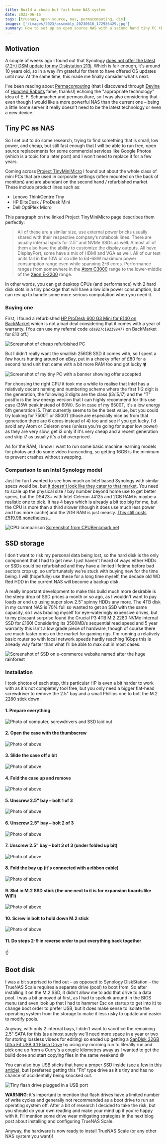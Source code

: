 ```yaml
---
title: Build a cheap but fast home NAS system
date: 2023-06-16
tags: [truenas, open source, nas, permacomputing, diy]
images: ['/images/2023/assembly_20230616_172936429.jpg']
summary: How to set up an open source NAS with a second hand tiny PC that outperforms commercial NAS hardware
---
```


## Motivation

A couple of weeks ago I found out that Synology [does not offer the latest (7.2+) DSM update for my Diskstation 213j](https://www.synology.com/en-global/support/download/DS213j). Which is fair enough, it's around 10 years old, so in a way I'm grateful for them to have offered OS updates until now. At the same time, this made me finally consider what's next.

I've been reading about [Permacomputing](https://permacomputing.net/) (that I discovered through [Devine](https://merveilles.town/@neauoire) of [Hundred Rabbits](https://100r.co/site/home.html) fame, thanks!) echoing the "appropriate technology" idea of E. F. Schumacher and permaculture, so I was also considering that – even though I would like a more powerful NAS than the current one – being a little home server it really doesn't need to be the latest technology or even a new device.

## Tiny PC as NAS

So I set out to do some research, trying to find something that is small, low power, and cheap, but still fast enough that I will be able to run free, open source replacements for some commercial services like Google Photos (which is a topic for a later post) and I won't need to replace it for a few years.

Coming across [Project TinyMiniMicro](https://www.servethehome.com/introducing-project-tinyminimicro-home-lab-revolution/) I found out about the whole class of mini PCs that are used in corporate settings (often mounted on the back of monitors) and are abundant on the second hand / refurbished market. These include product lines such as:

- Lenovo ThinkCentre Tiny
- HP EliteDesk / ProDesk Mini
- Dell OptiPlex Micro

This paragraph on the linked Project TinyMiniMicro page describes them perfectly:

>All of these are a similar size, use external power bricks usually shared with their respective company’s notebook lines. There are usually internal spots for 2.5″ and NVMe SSDs as well. Almost all of them also have the ability to customize the display outputs. All have DisplayPort, some have a mix of HDMI and VGA as well. All of our test units fall in the 10W or so idle to 64-68W maximum power consumption range even while spanning 2-6 cores. Performance ranges from somewhere in the [Atom C3000](https://www.servethehome.com/denverton-day-official-sth-intel-atom-c3000-launch-coverage-central/) range to the lower-middle of the [Xeon E-2200](https://www.servethehome.com/intel-xeon-e-2100-and-xeon-e-2200-coverage-from-sth-your-guide/) range.

In other words, you can get desktop CPUs (and performance) with 2 hard disk slots in a tiny package that will have a low idle power consumption, but can rev up to handle some more serious computation when you need it.

### Buying one

First, I found a refurbished [HP ProDesk 600 G3 Mini for £140 on BackMarket](https://www.backmarket.co.uk/en-gb/p/hp-prodesk-600-g3-mini-core-i5-6500t-25-ssd-256-gb-8gb/af174e7f-f3d1-44e9-bc40-ae7384433d9c#l=11) which is not a bad deal considering that it comes with a year of warranty. (You can use my referral code `cda927c192398477` on BackMarket for £10 off.)

![Screenshot of cheap refurbished PC](/images/2023/backmarket-refurbished-pc.png)

But I didn't really want the smallish 256GB SSD it comes with, so I spent a few hours hunting around on eBay, put in a cheeky offer of £80 for a second hand unit that came with a bit more RAM too and got lucky 🍀

![Screenshot of my tiny PC with a banner showing offer accepted](/images/2023/tiny-pc-on-ebay.png)

For choosing the right CPU it took me a while to realise that Intel has a relatively decent naming and numbering scheme where the first 1-2 digit is the generation, the following 3 digits are the class (i3/i5/i7) and the "T" postfix is the low energy version that I can highly recommend for this use case (35W peak instead of 60W). So in case of my 6500T, it's a low energy 6th generation i5. That currently seems to be the best value, but you could try looking for 7500T or 8500T (those are especially nice as from that generation there are 6 cores instead of 4) too and see if you get lucky. I'd avoid any Atom or Celeron ones (unless you're going for super low power) as they are very slow, get i3 only if it's very cheap and a recent generation and skip i7 as usually it's a bit overpriced.

As for the RAM, I know I want to run some basic machine learning models for photos and do some video transcoding, so getting 16GB is the minimum to prevent crashes without swapping.

### Comparison to an Intel Synology model

Just for fun I wanted to see how much an Intel based Synology with similar specs would be, but [it doesn't look like they cater to that market](https://kb.synology.com/en-nz/DSM/tutorial/What_kind_of_CPU_does_my_NAS_have). You need to scale up the physical size / bay number beyond home use to get better specs, but the DS423+ with Intel Celeron J4125 and 2GB RAM is maybe a realistic one to pick. It has 4 bays which is already a bit too big for me, but the CPU is more than a third slower (though it does use much less power and has more cache) and the 2GB RAM is just measly. [This still costs £519.98 nonetheless](https://www.scan.co.uk/products/4-bay-synology-ds423plus-desktop-nas-unit-2x-m2-2gb-ddr4-2x-gbe-2x-usb-32-gen1)...

![CPU comparison](/images/2023/cpu-comparison.png)
[Screenshot from CPUBencmark.net](https://www.cpubenchmark.net/compare/Intel-i5-6500T-vs-Intel-Celeron-J4125/2627vs3667)

## SSD storage

I don't want to risk my personal data being lost, so the hard disk is the only component that I had to get new. I just haven't heard of ways either HDDs or SSDs could be refurbished and they have a limited lifetime before bad sectors crop up, so unfortunately we're stuck with buying new for the time being. I will (hopefully) use these for a long time myself, the decade old WD Red HDD in the current NAS will become a backup disk.

A really important development to make this build much more desirable is the steep drop of SSD prices a month or so ago, as I wouldn't want to pay loads or end up using super slow 2.5″ spinny HDDs any more. The 4TB disk in my current NAS is 70% full so wanted to get an SSD with the same capacity, so I was bracing myself for eye-wateringly expensive drives, but to my pleasant surprise found the Crucial P3 4TB M.2 2280 NVMe internal SSD for £160! Considering its 3500MB/s sequential read speed and 5 year warranty this isn't a low grade piece of hardware, though of course there are much faster ones on the market for gaming rigs. I'm running a relatively basic router so with local network speeds hardly reaching 1Gbps this is already way faster than what I'll be able to max out in most cases.

![Screenshot of SSD on e-commerce website named after the huge rainforest](/images/2023/screenshot-of-SSD.png)

### Installation

I took photos of each step, this particular HP is even a bit harder to work with as it's not completely tool free, but you only need a bigger flat-head screwdriver to remove the 2.5" bay and a small Phillips one to bolt the M.2 2280 stick down.

#### 1. Prepare everything

![Photo of computer, screwdrivers and SSD laid out](/images/2023/assembly_20230616_172936429.jpg)

#### 2. Open the case with the thumbscrew

![Photo of above](/images/2023/assembly_20230616_172950389.jpg)

#### 3. Slide the case off a bit

![Photo of above](/images/2023/assembly_20230616_173015172.jpg)

#### 4. Fold the case up and remove

![Photo of above](/images/2023/assembly_20230616_173034790.jpg)

#### 5. Unscrew 2.5" bay – bolt 1 of 3

![Photo of above](/images/2023/assembly_20230616_173054471.jpg)

#### 6. Unscrew 2.5" bay – bolt 2 of 3

![Photo of above](/images/2023/assembly_20230616_173127760.jpg)

#### 7. Unscrew 2.5" bay – bolt 3 of 3 (under folded up bit)

![Photo of above](/images/2023/assembly_20230616_173134055.jpg)

#### 8. Fold the bay up (it's connected with a ribbon cable)

![Photo of above](/images/2023/assembly_20230616_173205541.jpg)

#### 9. Slot in M.2 SSD stick (the one next to it is for expansion boards like WiFi)

![Photo of above](/images/2023/assembly_20230616_173253260.jpg)

#### 10. Screw in bolt to hold down M.2 stick

![Photo of above](/images/2023/assembly_20230616_173311773.jpg)

#### 11. Do steps 2-9 in reverse order to put everything back together

☝️

## Boot disk

I was a bit surprised to find out – as opposed to Synology DiskStation – the TrueNAS Scale requires a separate drive (pool) to boot from. So after installing it on the M.2 SSD, it didn't allow me to add that drive to a data pool. I was a bit annoyed at first, as I had to spelunk around in the BIOS menu (and even look up that I had to hammer Esc on startup to get into it) to change boot order to prefer USB, but it does make sense to isolate the operating system from the storage to make it less risky to update and easier to modify pools.

Anyway, with only 2 internal bays, I didn't want to sacrifice the remaining 2.5" SATA for this (as almost surely we'll need more space in a year or two for storing lossless videos for editing) so ended up getting a [SanDisk 32GB Ultra Fit USB 3.1 Flash Drive](https://www.currys.co.uk/products/sandisk-ultra-fit-usb-3.1-memory-stick-32-gb-black-10028883.html) by using my morning run to literally run and pick one up from a Curry's a couple kilometres away as I wanted to get the build done and start copying files in the same weekend 😅

You can also buy USB sticks that have a proper SSD inside ([see a few in this article](https://nerdtechy.com/best-portable-solid-state-flash-drives)), but I preferred getting this "Fit" type drive as it's tiny and has no chance of accidentally being knocked out.

![Tiny flash drive plugged in a USB port](/images/2023/boot-flash-drive.jpg)

**WARNING**: it's important to mention that flash drives have a limited number of write cycles and generally not recommended as a boot drive to run an operating system off. After a bit of research I decided to take the risk, but you should do your own reading and make your mind up if you're happy with it. I'll mention some drive wear mitigating strategies in the next blog post about installing and configuring TrueNAS Scale.

Anyway, the hardware is now ready to install TrueNAS Scale (or any other NAS system you want)!
